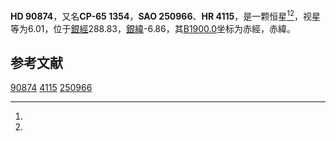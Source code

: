 {{Starbox begin
| name = HD 90874
}}
{{Starbox observe
| epoch = [[J2000.0|J2000.0]]
| constell = {{星座名待查}}<ref name=SIMBAD>{{cite web
 | url=http://simbad.u-strasbg.fr/simbad/sim-id?Ident=HR+4115
 | title =Pulsating variable Star
 | publisher=Centre de Données astronomiques de Strasbourg
 | work=SIMBAD
 | accessdate=2012-07-13}}</ref><ref name=DATA>{{cite web
 | url=http://vizier.u-strasbg.fr/viz-bin/VizieR-5?-out.add=.&-source=5050&-corr=PK=HR&-out.max=9999&HR=4115
 | title=VizieR Detailed Page
 | accessdate=2012-07-13
 | archive-date=2016-03-05
 | archive-url=https://web.archive.org/web/20160305052816/http://vizier.u-strasbg.fr/viz-bin/VizieR-5?-out.add=.&-source=5050&-corr=PK=HR&-out.max=9999&HR=4115
 | dead-url=no
 }}</ref>
| 星官 = 
| ra = {{RA|10|27|25.3}}<ref name=SIMBAD /><ref name=DATA />
| dec = {{DEC|-65|42|17}}<ref name=SIMBAD /><ref name=DATA />
| appmag_v = 6.01<ref name=SIMBAD /><ref name=DATA />
}}
{{Starbox character
| class = A2V<ref name=SIMBAD /><ref name=DATA />
| b-v = 0.09<ref name=SIMBAD /><ref name=DATA />
| u-b = 0.11<ref name=SIMBAD /><ref name=DATA />
| r-i = <ref name=SIMBAD /><ref name=DATA />
| variable = 
}}
{{Starbox astrometry
| radial_v = 0.11
| prop_mo_ra = 6
| parallax = 
| p_error = 
}}
{{Starbox catalog
| names =CP-65 1354，[[SAO星表|SAO]] 250966，[[HD星表|HD]] 90874，[[HR星表|HR]] 4115}}
{{Starbox reference |Simbad=HR+4115}}
{{Starbox end}}

'''HD 90874'''，又名'''CP-65 1354'''，'''SAO 250966'''、'''HR 4115'''，是一颗恒星<ref name=SIMBAD /><ref name=DATA />，视星等为6.01，位于[[銀道座標系|銀經]]288.83，[[銀道座標系|銀緯]]-6.86，其[[B1900.0|B1900.0]]坐标为赤經{{RA|10|24|16.1}}，赤緯{{DEC|-65|-6.86|41}}。

== 参考文献 ==
{{reflist}}

{{star-stub}}

[[Category:HD和HDE天體|90874]]
[[Category:HR天體|4115]]
[[Category:SAO天體|250966]]